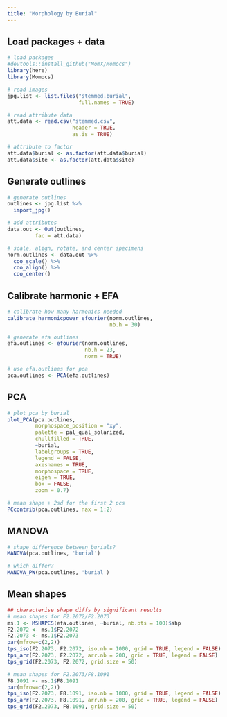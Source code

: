 ```yaml
---
title: "Morphology by Burial"
---
```


## Load packages + data

```r
# load packages
#devtools::install_github("MomX/Momocs")
library(here)
library(Momocs)

# read images
jpg.list <- list.files("stemmed.burial", 
                       full.names = TRUE)

# read attribute data
att.data <- read.csv("stemmed.csv", 
                     header = TRUE, 
                     as.is = TRUE)

# attribute to factor
att.data$burial <- as.factor(att.data$burial)
att.data$site <- as.factor(att.data$site)
```

## Generate outlines

```r
# generate outlines
outlines <- jpg.list %>%
  import_jpg()

# add attributes
data.out <- Out(outlines, 
         fac = att.data)

# scale, align, rotate, and center specimens
norm.outlines <- data.out %>% 
  coo_scale() %>%
  coo_align() %>% 
  coo_center()
```

## Calibrate harmonic + EFA

```r
# calibrate how many harmonics needed
calibrate_harmonicpower_efourier(norm.outlines, 
                                 nb.h = 30)

# generate efa outlines
efa.outlines <- efourier(norm.outlines, 
                         nb.h = 23,
                         norm = TRUE)

# use efa.outlines for pca
pca.outlines <- PCA(efa.outlines)
```

## PCA

```r
# plot pca by burial
plot_PCA(pca.outlines, 
         morphospace_position = "xy",
         palette = pal_qual_solarized,
         chullfilled = TRUE,
         ~burial,
         labelgroups = TRUE,
         legend = FALSE,
         axesnames = TRUE,
         morphospace = TRUE,
         eigen = TRUE,
         box = FALSE,
         zoom = 0.7)

# mean shape + 2sd for the first 2 pcs
PCcontrib(pca.outlines, nax = 1:2)
```

## MANOVA

```r
# shape difference between burials?
MANOVA(pca.outlines, 'burial')

# which differ?
MANOVA_PW(pca.outlines, 'burial')
```

## Mean shapes

```r
## characterise shape diffs by significant results
# mean shapes for F2.2072/F2.2073
ms.1 <- MSHAPES(efa.outlines, ~burial, nb.pts = 100)$shp
F2.2072 <- ms.1$F2.2072
F2.2073 <- ms.1$F2.2073
par(mfrow=c(2,2))
tps_iso(F2.2073, F2.2072, iso.nb = 1000, grid = TRUE, legend = FALSE)
tps_arr(F2.2073, F2.2072, arr.nb = 200, grid = TRUE, legend = FALSE)
tps_grid(F2.2073, F2.2072, grid.size = 50)

# mean shapes for F2.2073/F8.1091
F8.1091 <- ms.1$F8.1091
par(mfrow=c(2,2))
tps_iso(F2.2073, F8.1091, iso.nb = 1000, grid = TRUE, legend = FALSE)
tps_arr(F2.2073, F8.1091, arr.nb = 200, grid = TRUE, legend = FALSE)
tps_grid(F2.2073, F8.1091, grid.size = 50)
```
